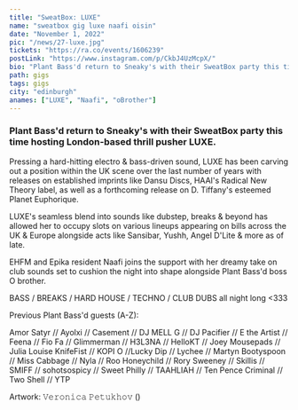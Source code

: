 ---
title: "SweatBox: LUXE"
name: "sweatbox gig luxe naafi oisin"
date: "November 1, 2022"
pic: "/news/27-luxe.jpg"
tickets: "https://ra.co/events/1606239"
postLink: "https://www.instagram.com/p/CkbJ4UzMcpX/"
bio: "Plant Bass'd return to Sneaky's with their SweatBox party this time hosting London-based thrill pusher LUXE"
path: gigs
tags: gigs
city: "edinburgh"
anames: ["LUXE", "Naafi", "oBrother"]
---

### Plant Bass'd return to Sneaky's with their SweatBox party this time hosting London-based thrill pusher LUXE.

Pressing a hard-hitting electro & bass-driven sound, LUXE has been carving out a position within the UK scene over the last number of years with releases on established imprints like Dansu Discs, HAAI's Radical New Theory label, as well as a forthcoming release on D. Tiffany's esteemed Planet Euphorique.

LUXE's seamless blend into sounds like dubstep, breaks & beyond has allowed her to occupy slots on various lineups appearing on bills across the UK & Europe alongside acts like Sansibar, Yushh, Angel D'Lite & more as of late.

EHFM and Epika resident Naafi joins the support with her dreamy take on club sounds set to cushion the night into shape alongside Plant Bass'd boss O brother.

BASS / BREAKS / HARD HOUSE / TECHNO / CLUB DUBS all night long \<333

Previous Plant Bass'd guests (A-Z):

Amor Satyr // Ayolxi // Casement // DJ MELL G // DJ Pacifier // E the Artist // Feena // Fio Fa // Glimmerman // H3L3NA // HelloKT // Joey Mousepads // Julia Louise KnifeFist // KOPI O //Lucky Dip // Lychee // Martyn Bootyspoon // Miss Cabbage // Nyla // Roo Honeychild // Rory Sweeney // Skillis // SMIFF // sohotsospicy // Sweet Philly // TAAHLIAH // Ten Pence Criminal // Two Shell // YTP

Artwork: 𝚅𝚎𝚛𝚘𝚗𝚒𝚌𝚊 𝙿𝚎𝚝𝚞𝚔𝚑𝚘𝚟 (<HoverLink url="www.instagram.com/vnc.ptk" name="@vnc.ptk" external />)
